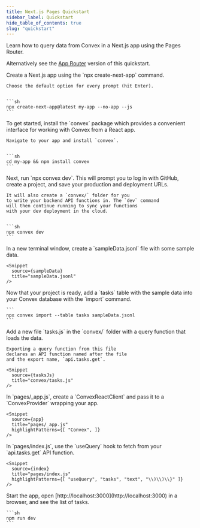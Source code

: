 ```yaml
---
title: Next.js Pages Quickstart
sidebar_label: Quickstart
hide_table_of_contents: true
slug: "quickstart"
---
```



Learn how to query data from Convex in a Next.js app using the Pages Router.

Alternatively see the [App Router](/docs/quickstart/nextjs.mdx) version of this
quickstart.

<StepByStep>
  <Step title="Create a React app">
    Create a Next.js app using the `npx create-next-app` command.

    Choose the default option for every prompt (hit Enter).


    ```sh
    npx create-next-app@latest my-app --no-app --js
    ```

  </Step>
  <Step title="Install the Convex client and server library">
    To get started, install the `convex`
    package which provides a convenient interface for working
    with Convex from a React app.

    Navigate to your app and install `convex`.


    ```sh
    cd my-app && npm install convex
    ```

  </Step>
  <Step title="Set up a Convex dev deployment">
    Next, run `npx convex dev`. This
    will prompt you to log in with GitHub,
    create a project, and save your production and deployment URLs.

    It will also create a `convex/` folder for you
    to write your backend API functions in. The `dev` command
    will then continue running to sync your functions
    with your dev deployment in the cloud.


    ```sh
    npx convex dev
    ```

  </Step>

  <Step title="Create sample data for your database">
    In a new terminal window, create a `sampleData.jsonl`
    file with some sample data.

    <Snippet
      source={sampleData}
      title="sampleData.jsonl"
    />

  </Step>

  <Step title="Add the sample data to your database">
    Now that your project is ready, add a `tasks` table
    with the sample data into your Convex database with
    the `import` command.

    ```
    npx convex import --table tasks sampleData.jsonl
    ```

  </Step>

  <Step title="Expose a database query">
    Add a new file `tasks.js` in the `convex/` folder
    with a query function that loads the data.

    Exporting a query function from this file
    declares an API function named after the file
    and the export name, `api.tasks.get`.

    <Snippet
      source={tasksJs}
      title="convex/tasks.js"
    />

  </Step>

  <Step title="Connect the app to your backend">
    In `pages/_app.js`, create a `ConvexReactClient` and pass it to a `ConvexProvider`
    wrapping your app.

    <Snippet
      source={app}
      title="pages/_app.js"
      highlightPatterns={[ "Convex", ]}
    />

  </Step>

  <Step title="Display the data in your app">
    In `pages/index.js`, use the `useQuery` hook to fetch from your `api.tasks.get`
    API function.

    <Snippet
      source={index}
      title="pages/index.js"
      highlightPatterns={[ "useQuery", "tasks", "text", "\\)\\)\\}" ]}
    />

  </Step>

  <Step title="Start the app">
    Start the app, open [http://localhost:3000](http://localhost:3000) in a browser,
    and see the list of tasks.

    ```sh
    npm run dev
    ```

  </Step>

</StepByStep>
